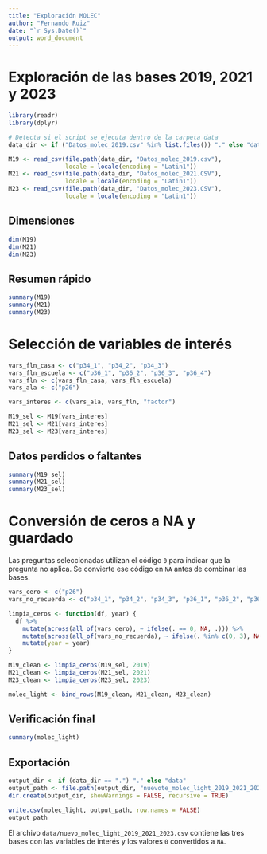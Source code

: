 ```yaml
---
title: "Exploración MOLEC"
author: "Fernando Ruiz"
date: "`r Sys.Date()`"
output: word_document
---
```


# Exploración de las bases 2019, 2021 y 2023

```r
library(readr)
library(dplyr)

# Detecta si el script se ejecuta dentro de la carpeta data
data_dir <- if ("Datos_molec_2019.csv" %in% list.files()) "." else "data"

M19 <- read_csv(file.path(data_dir, "Datos_molec_2019.csv"),
                locale = locale(encoding = "Latin1"))
M21 <- read_csv(file.path(data_dir, "Datos_molec_2021.CSV"),
                locale = locale(encoding = "Latin1"))
M23 <- read_csv(file.path(data_dir, "Datos_molec_2023.CSV"),
                locale = locale(encoding = "Latin1"))
```

## Dimensiones

```r
dim(M19)
dim(M21)
dim(M23)
```

## Resumen rápido

```r
summary(M19)
summary(M21)
summary(M23)
```

# Selección de variables de interés

```r
vars_fln_casa <- c("p34_1", "p34_2", "p34_3")
vars_fln_escuela <- c("p36_1", "p36_2", "p36_3", "p36_4")
vars_fln <- c(vars_fln_casa, vars_fln_escuela)
vars_ala <- c("p26")

vars_interes <- c(vars_ala, vars_fln, "factor")

M19_sel <- M19[vars_interes]
M21_sel <- M21[vars_interes]
M23_sel <- M23[vars_interes]
```

## Datos perdidos o faltantes

```r
summary(M19_sel)
summary(M21_sel)
summary(M23_sel)
```

# Conversión de ceros a NA y guardado

Las preguntas seleccionadas utilizan el código `0` para indicar que la pregunta no aplica. Se convierte ese código en `NA` antes de combinar las bases.

```r
vars_cero <- c("p26")
vars_no_recuerda <- c("p34_1", "p34_2", "p34_3", "p36_1", "p36_2", "p36_3", "p36_4")

limpia_ceros <- function(df, year) {
  df %>%
    mutate(across(all_of(vars_cero), ~ ifelse(. == 0, NA, .))) %>%
    mutate(across(all_of(vars_no_recuerda), ~ ifelse(. %in% c(0, 3), NA, .))) %>%
    mutate(year = year)
}

M19_clean <- limpia_ceros(M19_sel, 2019)
M21_clean <- limpia_ceros(M21_sel, 2021)
M23_clean <- limpia_ceros(M23_sel, 2023)

molec_light <- bind_rows(M19_clean, M21_clean, M23_clean)
```

## Verificación final

```r
summary(molec_light)
```

## Exportación

```r
output_dir <- if (data_dir == ".") "." else "data"
output_path <- file.path(output_dir, "nuevote_molec_light_2019_2021_2023.csv")
dir.create(output_dir, showWarnings = FALSE, recursive = TRUE)

write.csv(molec_light, output_path, row.names = FALSE)
output_path
```

El archivo `data/nuevo_molec_light_2019_2021_2023.csv` contiene las tres bases con las variables de interés y los valores `0` convertidos a `NA`.

